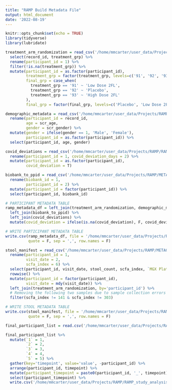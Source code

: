 ```yaml
---
title: "RAMP Build Metadata File"
output: html_document
date: '2022-08-19'
---
```


```r
knitr::opts_chunk$set(echo = TRUE)
library(tidyverse)
library(lubridate)
```


```r
treatment_arm_randomization = read_csv('/home/mmcarter/user_data/Projects/RAMP/METADATA/RAMP_Randomization_RawData.csv') %>%
  select(record_id, treatment_grp) %>%
  rename(participant_id = 1) %>%
  filter(!is.na(treatment_grp)) %>%
  mutate(participant_id = as.factor(participant_id),
         treatment_grp = factor(treatment_grp, levels=c('91', '92', '93')),
         final_grp = case_when(
           treatment_grp == '91' ~ 'Low Dose 2FL',
           treatment_grp == '92' ~ 'Placebo',
           treatment_grp == '93' ~ 'High Dose 2FL'
         ),
         final_grp = factor(final_grp, levels=c('Placebo', 'Low Dose 2FL', 'High Dose 2FL')))

demographic_metadata = read_csv('/home/mmcarter/user_data/Projects/RAMP/METADATA/RAMP_Demographics_RawDATA.csv') %>%
  rename(participant_id = record_id,
         age = scr_age,
         gender = scr_gender) %>%
  mutate(gender = ifelse(gender == 1, 'Male', 'Female'),
         participant_id = as.factor(participant_id)) %>%
  select(participant_id, age, gender)

covid_deviations = read_csv('/home/mmcarter/user_data/Projects/RAMP/RAMP_study_analysis/metadata/RAMP_covid_deviation_extra_days.csv') %>%
  rename(participant_id = 1, covid_deviation_days = 2) %>%
  mutate(participant_id = as.factor(participant_id),
         covid_deviation = T)

biobank_to_ppid = read_csv('/home/mmcarter/user_data/Projects/RAMP/METADATA/RAMP_biobank_to_ppid.csv') %>%
  rename(biobank_id = 1,
         participant_id = 2) %>%
  mutate(participant_id = factor(participant_id)) %>%
  select(participant_id, biobank_id)

# PARTICIPANT METADATA TABLE
ramp_metadata_df = left_join(treatment_arm_randomization, demographic_metadata) %>%
  left_join(biobank_to_ppid) %>%
  left_join(covid_deviations) %>%
  mutate(covid_deviation = ifelse(is.na(covid_deviation), F, covid_deviation))

# WRITE PARTICIPANT METADATA TABLE
write.csv(ramp_metadata_df, file = '/home/mmcarter/user_data/Projects/RAMP/RAMP_study_analysis/metadata/RAMP_participant_metadata.csv',
          quote = F, sep = ',', row.names = F)
```

```r
stool_manifest = read_csv('/home/mmcarter/user_data/Projects/RAMP/METAGENOMICS/220113_stool_manifest.csv') %>% 
  rename(participant_id = 1,
         visit_date = 2,
         scfa_index = 6) %>%
  select(participant_id, visit_date, stool_count, scfa_index, `MGX Plate`) %>%
  rowwise() %>%
  mutate(participant_id = factor(participant_id),
         visit_date = mdy(visit_date)) %>%
  left_join(treatment_arm_randomization, by='participant_id') %>%
  # Removing the following two samples due to sample collection errors
  filter(scfa_index != 141 & scfa_index != 303)

# WRITE STOOL METADATA TABLE
write.csv(stool_manifest, file = '/home/mmcarter/user_data/Projects/RAMP/RAMP_study_analysis/metadata/RAMP_stool_metadata.csv',
          quote = F, sep = ',', row.names = F)
```

```r

final_participant_list = read.csv('/home/mmcarter/user_data/Projects/RAMP/RAMP_study_analysis/metadata/RAMP_final_participant_list.csv')

final_participant_list %>%
  mutate(`1` = 1,
         `2` = 2,
         `3` = 3,
         `4` = 4, 
         `5` = 5) %>%
  gather(key='timepoint', value='value', -participant_id) %>%
  arrange(participant_id, timepoint) %>%
  mutate(participant_timepoint = paste0(participant_id, '_', timepoint)) %>%
  select(participant_timepoint) %>%
  write.csv('/home/mmcarter/user_data/Projects/RAMP/RAMP_study_analysis/metadata/RAMP_final_participant_timepoint.csv', row.names = F)

```

